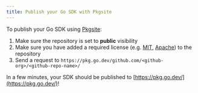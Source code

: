 ```yaml
---
title: Publish your Go SDK with Pkgsite
---
```


To publish your Go SDK using [Pkgsite](https://pkg.go.dev/about#adding-a-package):
1. Make sure the repository is set to **public** visibility
2. Make sure you have added a required license (e.g. [MIT](https://opensource.org/license/mit), [Apache](https://www.apache.org/licenses/LICENSE-2.0)) to the repository
3. Send a request to `https://pkg.go.dev/github.com/<github-org>/<github-repo-name>/`

In a few minutes, your SDK should be published to [https://pkg.go.dev/](https://pkg.go.dev/)!